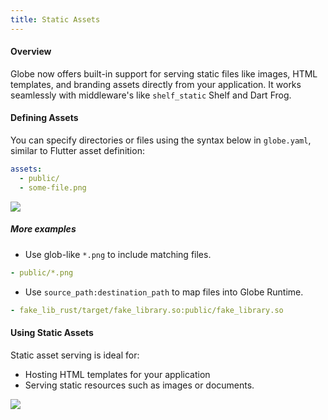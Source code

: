 ```yaml
---
title: Static Assets
---
```


#### **Overview**

Globe now offers built-in support for serving static files like images, HTML templates, and branding assets directly from your application. It works seamlessly with middleware's like `shelf_static` Shelf and Dart Frog.

#### **Defining Assets**

You can specify directories or files using the syntax below in `globe.yaml`, similar to Flutter asset definition:

```yaml
assets:
  - public/
  - some-file.png
```

![](/.png)

##### **More examples**

- Use glob-like `*.png` to include matching files.

```yaml
- public/*.png
```

- Use `source_path:destination_path` to map files into Globe Runtime.

```yaml
- fake_lib_rust/target/fake_library.so:public/fake_library.so
```
#### **Using Static Assets**

Static asset serving is ideal for:

* Hosting HTML templates for your application  
* Serving static resources such as images or documents.

![](/.png)

